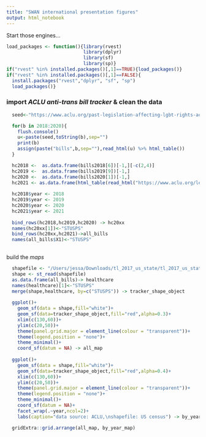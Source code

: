 ```yaml
---
title: "SWAN international presentation figures"
output: html_notebook
---
```


Start those engines...

```r
load_packages <- function(){library(rvest)
                            library(dplyr)
                            library(sf)
                            library(sp)}
if("rvest" %in% installed.packages()[,1]==TRUE){load_packages()} 
if("rvest" %in% installed.packages()[,1]==FALSE){
  install.packages("rvest","dplyr", "sf", "sp")
  load_packages()}

```

### import *ACLU anti-trans bill tracker* & clean the data

```r


  seed<-"https://www.aclu.org/past-legislation-affecting-lgbt-rights-across-country-"

  for(b in 2018:2020){
    flush.console()
    u<-paste(seed,toString(b),sep="")
    print(b)
    assign(paste("bills",b,sep=""),read_html(u) %>% html_table())
  }

  hc2018 <-  as.data.frame(bills2018[6])[-1,][-c(2,4)] 
  hc2019 <-  as.data.frame(bills2019[9])[-1,]
  hc2020 <-  as.data.frame(bills2020[1])[-1,]
  hc2021 <- as.data.frame(html_table(read_html("https://www.aclu.org/legislation-affecting-lgbt-rights-across-country"))[1])[-1,]
  
  hc2018$year <- 2018
  hc2019$year <- 2019
  hc2020$year <- 2020
  hc2021$year <- 2021
  
  bind_rows(hc2018,hc2019,hc2020) -> hc20xx
  names(hc20xx[1])<-"STUSPS"
  bind_rows(hc20xx,hc2021)->all_bills
  names(all_bills$X1)<-"STUSPS"
  
```

build the *maps*

```r
  

  shapefile <- "/Users/jessa/Downloads/tl_2017_us_state/tl_2017_us_state.shp"
  shape <- st_read(shapefile)
  as.data.frame(all_bills)-> healthcare
  names(healthcare)[1]<-"STUSPS"
  merge(shape,healthcare, by=c("STUSPS")) -> tracker_shape_object
  
  ggplot()+
    geom_sf(data = shape,fill="white")+
    geom_sf(data=tracker_shape_object,fill="red",alpha=0.3)+
    xlim(c(130,60))+
    ylim(c(20,50))+
    theme(panel.grid.major = element_line(colour = "transparent"))+
    theme(legend.position = "none")+
    theme_minimal()+
    coord_sf(datum = NA) -> all_map
  
  ggplot()+
    geom_sf(data = shape,fill="white")+
    geom_sf(data=tracker_shape_object,fill="red",alpha=0.4)+
    xlim(c(130,60))+
    ylim(c(20,50))+
    theme(panel.grid.major = element_line(colour = "transparent"))+
    theme(legend.position = "none")+
    theme_minimal()+
    coord_sf(datum = NA)+
    facet_wrap(.~year,ncol=2)+
    labs(caption="data source: ACLU,\nshapefile: US census") -> by_year_map

  gridExtra::grid.arrange(all_map, by_year_map)
  
  
```


